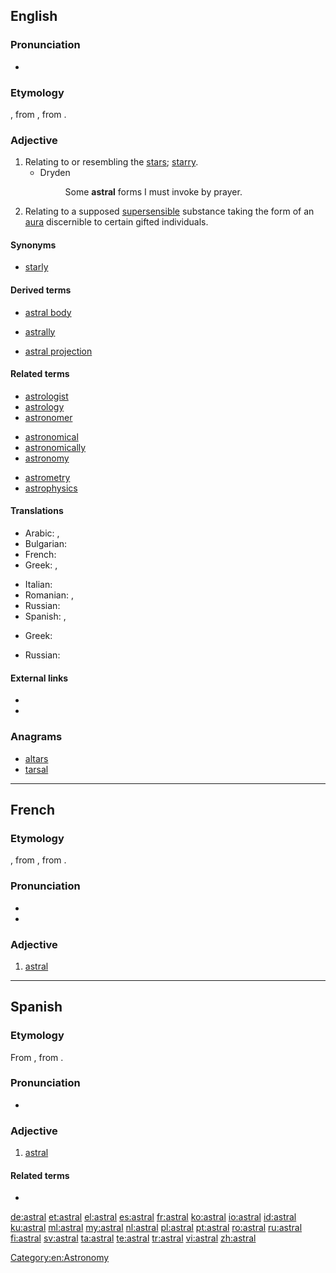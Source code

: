 ==English==

===Pronunciation===
* {{a|US}} {{IPA|/ˈæstɹəl/}}

===Etymology===
{{etyl|LL.|en}} {{term|astralis|lang=la}}, from {{etyl|la|en}} {{term|astrum||star|lang=la}}, from {{etyl|grc|en}} {{term|ἄστρον||star|tr=astron|sc=polytonic|lang=grc}}.

===Adjective===
{{en-adj}}

# Relating to or resembling the [[star]]s; [[starry]].
#* Dryden
#*: Some '''astral''' forms I must invoke by prayer.
# {{context|parapsychology|theosophy|lang=en}} Relating to a supposed [[supersensible]] substance taking the form of an [[aura]] discernible to certain gifted individuals.

====Synonyms====
* {{sense|relating to stars}} [[starly]]

====Derived terms====
{{rel-top3|Terms derived from ''astral''}}
* [[astral body]]
{{rel-mid3}}
* [[astrally]]
{{rel-mid3}}
* [[astral projection]]
{{rel-bottom}}

====Related terms====
{{rel-top3|Terms etymologically related to ''astral''}}
* [[astrologist]]
* [[astrology]]
* [[astronomer]]
{{rel-mid3}}
* [[astronomical]]
* [[astronomically]]
* [[astronomy]]
{{rel-mid3}}
* [[astrometry]]
* [[astrophysics]]
{{rel-bottom}}

====Translations====
{{trans-top|relating to or resembling the stars}}
* Arabic: {{t|ar|نجمي|m|tr=najmi|sc=Arab}}, {{t|ar|نجمية|f|tr=najmiya|sc=Arab}}
* Bulgarian: {{t|bg|звезден}}
* French: {{t+|fr|astral}}
* Greek: {{t+|el|αστρικός|m|tr=astrikós}}, {{t|el|αστρώος|m|tr=astróos}}
{{trans-mid}}
* Italian: {{t|it|astrale}}
* Romanian: {{t+|ro|astral|m|n}}, {{t+|ro|stelar|m|n}}
* Russian: {{t+|ru|звёздный|tr=zvjózdnyj}}
* Spanish: {{t+|es|astral}}, {{t+|es|estelar}}
{{trans-bottom}}

{{trans-top|relating to a supposed supersensible substance}}
* Greek: {{t+|el|αστρικός|m|tr=astrikós}}
{{trans-mid}}
* Russian: {{t+|ru|астральный|tr=astrál'nyj}}
{{trans-bottom}}

====External links====
* {{R:Webster 1913}}
* {{R:Century 1911}}

===Anagrams===
* [[altars#English|altars]]
* [[tarsal#English|tarsal]]

[[Category:en:Astronomy]]

----

==French==

===Etymology===
{{etyl|LL.|fr}} {{term|astralis|lang=la}}, from {{etyl|la|fr}} {{term|astrum||star|lang=la}}, from {{etyl|grc|fr}} {{term|ἄστρον||star|tr=astron|sc=polytonic|lang=grc}}.

===Pronunciation===
* {{IPA|/as.tʁal/|lang=fr}}
* {{audio|Fr-astral.ogg|Audio|lang=fr}}

===Adjective===
{{fr-adj|mp=astraux}}

# [[#English|astral]]

----

==Spanish==

===Etymology===
From {{etyl|LL.|es}} {{term/t|la|astrālis}}, from {{etyl|la|es}} {{term|astrum|lang=la||star}}.

===Pronunciation===
* {{IPA|/asˈtɾal/|lang=es}}

===Adjective===
{{es-adj|mf|pl=astrales}}

# [[#English|astral]]

====Related terms====
* {{l/es|astro}}

[[de:astral]]
[[et:astral]]
[[el:astral]]
[[es:astral]]
[[fr:astral]]
[[ko:astral]]
[[io:astral]]
[[id:astral]]
[[ku:astral]]
[[ml:astral]]
[[my:astral]]
[[nl:astral]]
[[pl:astral]]
[[pt:astral]]
[[ro:astral]]
[[ru:astral]]
[[fi:astral]]
[[sv:astral]]
[[ta:astral]]
[[te:astral]]
[[tr:astral]]
[[vi:astral]]
[[zh:astral]]